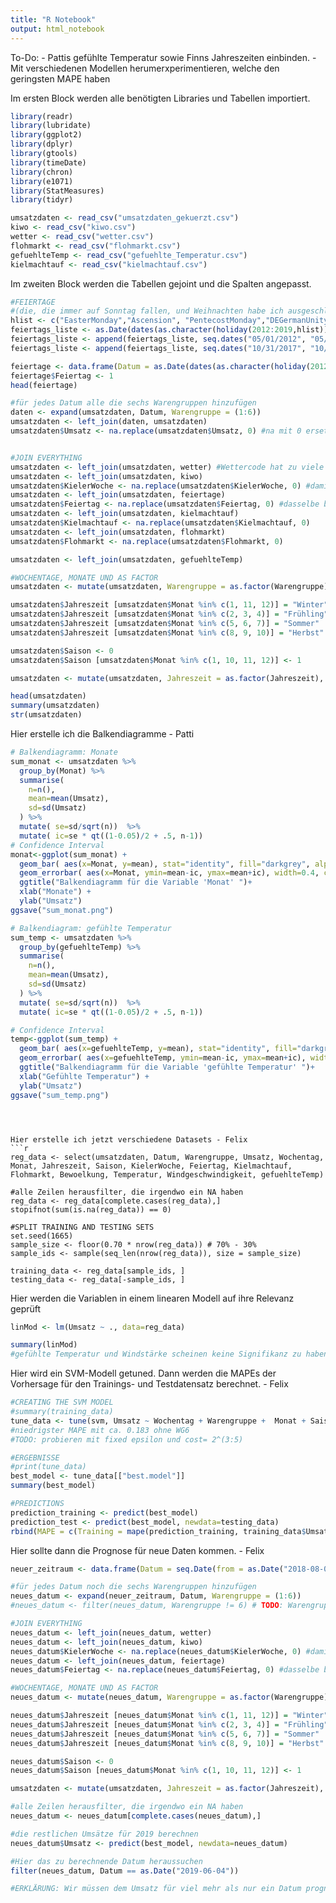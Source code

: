 ```yaml
---
title: "R Notebook"
output: html_notebook
---
```

To-Do:
- Pattis gefühlte Temperatur sowie Finns Jahreszeiten einbinden.
- Mit verschiedenen Modellen herumerxperimentieren, welche den geringsten MAPE haben

Im ersten Block werden alle benötigten Libraries und Tabellen importiert.
```r
library(readr)
library(lubridate)
library(ggplot2)
library(dplyr)
library(gtools)
library(timeDate)
library(chron)
library(e1071)
library(StatMeasures)
library(tidyr)

umsatzdaten <- read_csv("umsatzdaten_gekuerzt.csv")
kiwo <- read_csv("kiwo.csv")
wetter <- read_csv("wetter.csv")
flohmarkt <- read_csv("flohmarkt.csv")
gefuehlteTemp <- read_csv("gefuehlte_Temperatur.csv")
kielmachtauf <- read_csv("kielmachtauf.csv")
```


Im zweiten Block werden die Tabellen gejoint und die Spalten angepasst.
```r
#FEIERTAGE
#(die, die immer auf Sonntag fallen, und Weihnachten habe ich ausgeschlossen)
hlist <- c("EasterMonday","Ascension", "PentecostMonday","DEGermanUnity", "NewYearsDay", "USGoodFriday")
feiertags_liste <- as.Date(dates(as.character(holiday(2012:2019,hlist)), format="Y-M-D")) # die obenstehenden Feiertage
feiertags_liste <- append(feiertags_liste, seq.dates("05/01/2012", "05/01/2019", by = "year")) # Tag der Arbeit
feiertags_liste <- append(feiertags_liste, seq.dates("10/31/2017", "10/31/2019", by = "year")) # Reformationstag

feiertage <- data.frame(Datum = as.Date(dates(as.character(holiday(2012:2019,hlist)), format="Y-M-D")))
feiertage$Feiertag <- 1
head(feiertage)

#für jedes Datum alle die sechs Warengruppen hinzufügen
daten <- expand(umsatzdaten, Datum, Warengruppe = (1:6))
umsatzdaten <- left_join(daten, umsatzdaten)
umsatzdaten$Umsatz <- na.replace(umsatzdaten$Umsatz, 0) #na mit 0 ersetzen


#JOIN EVERYTHING
umsatzdaten <- left_join(umsatzdaten, wetter) #Wettercode hat zu viele NAs
umsatzdaten <- left_join(umsatzdaten, kiwo)
umsatzdaten$KielerWoche <- na.replace(umsatzdaten$KielerWoche, 0) #damit 0 und nicht "na" steht, wenn keine KiWo ist
umsatzdaten <- left_join(umsatzdaten, feiertage)
umsatzdaten$Feiertag <- na.replace(umsatzdaten$Feiertag, 0) #dasselbe bei Feiertagen
umsatzdaten <- left_join(umsatzdaten, kielmachtauf)
umsatzdaten$Kielmachtauf <- na.replace(umsatzdaten$Kielmachtauf, 0) 
umsatzdaten <- left_join(umsatzdaten, flohmarkt)
umsatzdaten$Flohmarkt <- na.replace(umsatzdaten$Flohmarkt, 0) 

umsatzdaten <- left_join(umsatzdaten, gefuehlteTemp)

#WOCHENTAGE, MONATE UND AS FACTOR
umsatzdaten <- mutate(umsatzdaten, Warengruppe = as.factor(Warengruppe), Wochentag = as.factor(weekdays(Datum)), Monat = as.factor(month(Datum)), Feiertag = as.factor(Feiertag), KielerWoche = as.factor(KielerWoche), Flohmarkt = as.factor(Flohmarkt), Kielmachtauf = as.factor(Kielmachtauf))

umsatzdaten$Jahreszeit [umsatzdaten$Monat %in% c(1, 11, 12)] = "Winter"
umsatzdaten$Jahreszeit [umsatzdaten$Monat %in% c(2, 3, 4)] = "Frühling"
umsatzdaten$Jahreszeit [umsatzdaten$Monat %in% c(5, 6, 7)] = "Sommer"
umsatzdaten$Jahreszeit [umsatzdaten$Monat %in% c(8, 9, 10)] = "Herbst"

umsatzdaten$Saison <- 0
umsatzdaten$Saison [umsatzdaten$Monat %in% c(1, 10, 11, 12)] <- 1

umsatzdaten <- mutate(umsatzdaten, Jahreszeit = as.factor(Jahreszeit), Saison = as.factor(Saison))

head(umsatzdaten)
summary(umsatzdaten)
str(umsatzdaten)
```


Hier erstelle ich die Balkendiagramme - Patti
```r
# Balkendiagramm: Monate
sum_monat <- umsatzdaten %>%
  group_by(Monat) %>%
  summarise(
    n=n(),
    mean=mean(Umsatz),
    sd=sd(Umsatz)
  ) %>%
  mutate( se=sd/sqrt(n))  %>%
  mutate( ic=se * qt((1-0.05)/2 + .5, n-1))
# Confidence Interval
monat<-ggplot(sum_monat) +
  geom_bar( aes(x=Monat, y=mean), stat="identity", fill="darkgrey", alpha=0.5) +
  geom_errorbar( aes(x=Monat, ymin=mean-ic, ymax=mean+ic), width=0.4, colour="black", alpha=0.9, size=1.5) +
  ggtitle("Balkendiagramm für die Variable 'Monat' ")+
  xlab("Monate") + 
  ylab("Umsatz")
ggsave("sum_monat.png")

# Balkendiagram: gefühlte Temperatur
sum_temp <- umsatzdaten %>%
  group_by(gefuehlteTemp) %>%
  summarise(
    n=n(),
    mean=mean(Umsatz),
    sd=sd(Umsatz)
  ) %>%
  mutate( se=sd/sqrt(n))  %>%
  mutate( ic=se * qt((1-0.05)/2 + .5, n-1))

# Confidence Interval
temp<-ggplot(sum_temp) +
  geom_bar( aes(x=gefuehlteTemp, y=mean), stat="identity", fill="darkgrey", alpha=0.5) +
  geom_errorbar( aes(x=gefuehlteTemp, ymin=mean-ic, ymax=mean+ic), width=0.4, colour="black", alpha=0.9, size=1.5) +
  ggtitle("Balkendiagramm für die Variable 'gefühlte Temperatur' ")+
  xlab("Gefühlte Temperatur") + 
  ylab("Umsatz")
ggsave("sum_temp.png")

```


```



Hier erstelle ich jetzt verschiedene Datasets - Felix
```r
reg_data <- select(umsatzdaten, Datum, Warengruppe, Umsatz, Wochentag, Monat, Jahreszeit, Saison, KielerWoche, Feiertag, Kielmachtauf, Flohmarkt, Bewoelkung, Temperatur, Windgeschwindigkeit, gefuehlteTemp)

#alle Zeilen herausfilter, die irgendwo ein NA haben
reg_data <- reg_data[complete.cases(reg_data),]
stopifnot(sum(is.na(reg_data)) == 0)

#SPLIT TRAINING AND TESTING SETS
set.seed(1665)
sample_size <- floor(0.70 * nrow(reg_data)) # 70% - 30%
sample_ids <- sample(seq_len(nrow(reg_data)), size = sample_size)

training_data <- reg_data[sample_ids, ]
testing_data <- reg_data[-sample_ids, ]

```

Hier werden die Variablen in einem linearen Modell auf ihre Relevanz geprüft
```r
linMod <- lm(Umsatz ~ ., data=reg_data)

summary(linMod)
#gefühlte Temperatur und Windstärke scheinen keine Signifikanz zu haben

```


Hier wird ein SVM-Modell getuned. Dann werden die MAPEs der Vorhersage für den Trainings- und Testdatensatz berechnet. - Felix
```r
#CREATING THE SVM MODEL
#summary(training_data)
tune_data <- tune(svm, Umsatz ~ Wochentag + Warengruppe +  Monat + Saison * Warengruppe + Jahreszeit + KielerWoche + Feiertag + Temperatur, data=training_data, ranges = list(epsilon = seq(0.2, 1, 0.1), cost = 2^(1:3)))
#niedrigster MAPE mit ca. 0.183 ohne WG6
#TODO: probieren mit fixed epsilon und cost= 2^(3:5)

#ERGEBNISSE
#print(tune_data)
best_model <- tune_data[["best.model"]]
summary(best_model) 

#PREDICTIONS
prediction_training <- predict(best_model)
prediction_test <- predict(best_model, newdata=testing_data)
rbind(MAPE = c(Training = mape(prediction_training, training_data$Umsatz), Test = mape(prediction_test, testing_data$Umsatz)))

```


Hier sollte dann die Prognose für neue Daten kommen. - Felix
```r
neuer_zeitraum <- data.frame(Datum = seq.Date(from = as.Date("2018-08-01"), to = as.Date("2019-08-01"), by = "day"))

#für jedes Datum noch die sechs Warengruppen hinzufügen
neues_datum <- expand(neuer_zeitraum, Datum, Warengruppe = (1:6))
#neues_datum <- filter(neues_datum, Warengruppe != 6) # TODO: Warengruppe 6 raus, außer in Monaten >= 11

#JOIN EVERYTHING
neues_datum <- left_join(neues_datum, wetter)
neues_datum <- left_join(neues_datum, kiwo)
neues_datum$KielerWoche <- na.replace(neues_datum$KielerWoche, 0) #damit 0 und nicht "na" steht, wenn keine KiWo ist
neues_datum <- left_join(neues_datum, feiertage)
neues_datum$Feiertag <- na.replace(neues_datum$Feiertag, 0) #dasselbe bei Feiertagen

#WOCHENTAGE, MONATE UND AS FACTOR
neues_datum <- mutate(neues_datum, Warengruppe = as.factor(Warengruppe), Wochentag = as.factor(weekdays(Datum)), Monat = as.factor(month(Datum)), Feiertag = as.factor(Feiertag), KielerWoche = as.factor(KielerWoche))

neues_datum$Jahreszeit [neues_datum$Monat %in% c(1, 11, 12)] = "Winter"
neues_datum$Jahreszeit [neues_datum$Monat %in% c(2, 3, 4)] = "Frühling"
neues_datum$Jahreszeit [neues_datum$Monat %in% c(5, 6, 7)] = "Sommer"
neues_datum$Jahreszeit [neues_datum$Monat %in% c(8, 9, 10)] = "Herbst"

neues_datum$Saison <- 0
neues_datum$Saison [neues_datum$Monat %in% c(1, 10, 11, 12)] <- 1

umsatzdaten <- mutate(umsatzdaten, Jahreszeit = as.factor(Jahreszeit), Saison = as.factor(Saison))

#alle Zeilen herausfilter, die irgendwo ein NA haben
neues_datum <- neues_datum[complete.cases(neues_datum),]

#die restlichen Umsätze für 2019 berechnen
neues_datum$Umsatz <- predict(best_model, newdata=neues_datum)

#Hier das zu berechnende Datum heraussuchen
filter(neues_datum, Datum == as.Date("2019-06-04"))

#ERKLÄRUNG: Wir müssen dem Umsatz für viel mehr als nur ein Datum prognostizieren, damit von allen Faktorvariablen auch mindestens zwei Ausprägungen vorhanden sind (also Kieler Woche und Feiertage müssen enthalten sein)

```